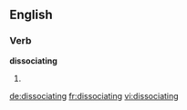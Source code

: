 ==English==

===Verb===
'''dissociating'''

# {{present participle of|dissociate}}

[[de:dissociating]]
[[fr:dissociating]]
[[vi:dissociating]]